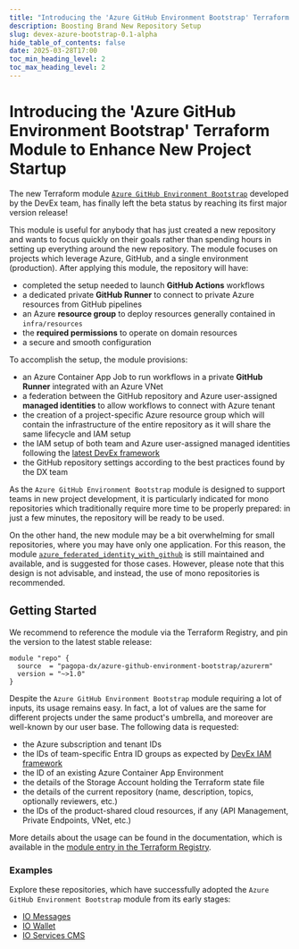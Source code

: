 ```yaml
---
title: "Introducing the 'Azure GitHub Environment Bootstrap' Terraform Module to Enhance New Project Startup"
description: Boosting Brand New Repository Setup
slug: devex-azure-bootstrap-0.1-alpha
hide_table_of_contents: false
date: 2025-03-28T17:00
toc_min_heading_level: 2
toc_max_heading_level: 2
---
```


# Introducing the 'Azure GitHub Environment Bootstrap' Terraform Module to Enhance New Project Startup

The new Terraform module
[`Azure GitHub Environment Bootstrap`](https://github.com/pagopa/dx/blob/main/infra/modules/azure_github_environment_bootstrap)
developed by the DevEx team, has finally left the beta status by reaching its
first major version release!

This module is useful for anybody that has just created a new repository and
wants to focus quickly on their goals rather than spending hours in setting up
everything around the new repository. The module focuses on projects which
leverage Azure, GitHub, and a single environment (production). After applying
this module, the repository will have:

- completed the setup needed to launch **GitHub Actions** workflows
- a dedicated private **GitHub Runner** to connect to private Azure resources
  from GitHub pipelines
- an Azure **resource group** to deploy resources generally contained in
  `infra/resources`
- the **required permissions** to operate on domain resources
- a secure and smooth configuration

To accomplish the setup, the module provisions:

- an Azure Container App Job to run workflows in a private **GitHub Runner**
  integrated with an Azure VNet
- a federation between the GitHub repository and Azure user-assigned **managed
  identities** to allow workflows to connect with Azure tenant
- the creation of a project-specific Azure resource group which will contain the
  infrastructure of the entire repository as it will share the same lifecycle
  and IAM setup
- the IAM setup of both team and Azure user-assigned managed identities
  following the [latest DevEx framework](../docs/infrastructure/azure/azure-iam)
- the GitHub repository settings according to the best practices found by the DX
  team

As the `Azure GitHub Environment Bootstrap` module is designed to support teams
in new project development, it is particularly indicated for mono repositories
which traditionally require more time to be properly prepared: in just a few
minutes, the repository will be ready to be used.

On the other hand, the new module may be a bit overwhelming for small
repositories, where you may have only one application. For this reason, the
module
[`azure_federated_identity_with_github`](https://github.com/pagopa/dx/blob/main/infra/modules/azure_federated_identity_with_github)
is still maintained and available, and is suggested for those cases. However,
please note that this design is not advisable, and instead, the use of mono
repositories is recommended.

## Getting Started

We recommend to reference the module via the Terraform Registry, and pin the
version to the latest stable release:

```hcl
module "repo" {
  source  = "pagopa-dx/azure-github-environment-bootstrap/azurerm"
  version = "~>1.0"
}
```

Despite the `Azure GitHub Environment Bootstrap` module requiring a lot of
inputs, its usage remains easy. In fact, a lot of values are the same for
different projects under the same product's umbrella, and moreover are
well-known by our user base. The following data is requested:

- the Azure subscription and tenant IDs
- the IDs of team-specific Entra ID groups as expected by
  [DevEx IAM framework](../docs/infrastructure/azure/azure-iam)
- the ID of an existing Azure Container App Environment
- the details of the Storage Account holding the Terraform state file
- the details of the current repository (name, description, topics, optionally
  reviewers, etc.)
- the IDs of the product-shared cloud resources, if any (API Management, Private
  Endpoints, VNet, etc.)

More details about the usage can be found in the documentation, which is
available in the
[module entry in the Terraform Registry](https://registry.terraform.io/modules/pagopa-dx/azure-github-environment-bootstrap/azurerm/latest).

### Examples

Explore these repositories, which have successfully adopted the
`Azure GitHub Environment Bootstrap` module from its early stages:

- [IO Messages](https://github.com/pagopa/io-messages/tree/main/infra/repository)
- [IO Wallet](https://github.com/pagopa/io-wallet/tree/main/infra/repository)
- [IO Services CMS](https://github.com/pagopa/io-services-cms/tree/main/infra/repository)
